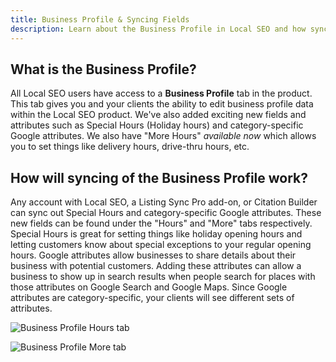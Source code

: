 ```yaml
---
title: Business Profile & Syncing Fields
description: Learn about the Business Profile in Local SEO and how syncing fields like Special Hours and Google attributes works.
---
```


## What is the Business Profile?

All Local SEO users have access to a **Business Profile** tab in the product. This tab gives you and your clients the ability to edit business profile data within the Local SEO product. We've also added exciting new fields and attributes such as Special Hours (Holiday hours) and category-specific Google attributes. We also have "More Hours" *available now* which allows you to set things like delivery hours, drive-thru hours, etc.

## How will syncing of the Business Profile work?

Any account with Local SEO, a Listing Sync Pro add-on, or Citation Builder can sync out Special Hours and category-specific Google attributes. These new fields can be found under the "Hours" and "More" tabs respectively. Special Hours is great for setting things like holiday opening hours and letting customers know about special exceptions to your regular opening hours. Google attributes allow businesses to share details about their business with potential customers. Adding these attributes can allow a business to show up in search results when people search for places with those attributes on Google Search and Google Maps. Since Google attributes are category-specific, your clients will see different sets of attributes.

![Business Profile Hours tab](/img/vendasta-products/local-seo/business-profile/syncing-fields-image1.jpg)

![Business Profile More tab](/img/vendasta-products/local-seo/business-profile/syncing-fields-image2.jpg)